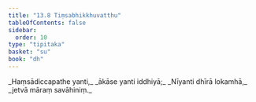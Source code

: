 ```yaml
---
title: "13.8 Tiṃsabhikkhuvatthu"
tableOfContents: false
sidebar:
  order: 10
type: "tipitaka"
basket: "su"
book: "dh"
---
```



<DynamicBreadcrumb />

<Division number="175" book="dh">

<Paragraph number="188" type="verses" book="dh">
_Haṃsādiccapathe yanti,_  
_ākāse yanti iddhiyā;_  
_Nīyanti dhīrā lokamhā,_  
_jetvā māraṃ savāhiniṃ._
</Paragraph>
</Division>